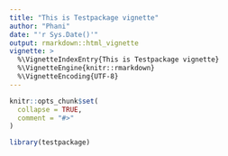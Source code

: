 ```yaml
---
title: "This is Testpackage vignette"
author: "Phani"
date: "'r Sys.Date()'"
output: rmarkdown::html_vignette
vignette: >
  %\VignetteIndexEntry{This is Testpackage vignette}
  %\VignetteEngine{knitr::rmarkdown}
  %\VignetteEncoding{UTF-8}
---
```


```r
knitr::opts_chunk$set(
  collapse = TRUE,
  comment = "#>"
)
```

```r
library(testpackage)
```
